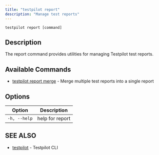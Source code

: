 ```yaml
---
title: "testpilot report"
description: "Manage test reports"
---
```


```
testpilot report [command]
```

## Description[​](#description "Direct link to Description")

The report command provides utilities for managing Testpilot test reports.

## Available Commands[​](#available-commands "Direct link to Available Commands")

- [testpilot report merge](/testpilot/docs/cli_reference/testpilot_report_merge) - Merge multiple test reports into a single report

## Options[​](#options "Direct link to Options")

| Option       | Description     |
| ------------ | --------------- |
| `-h, --help` | help for report |

## SEE ALSO[​](#see-also "Direct link to SEE ALSO")

- [testpilot](/testpilot/docs/cli_reference/testpilot) - Testpilot CLI
